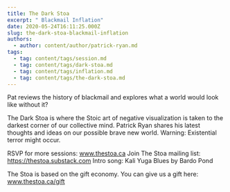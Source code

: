 ```yaml
---
title: The Dark Stoa
excerpt: " Blackmail Inflation"
date: 2020-05-24T16:11:25.000Z
slug: the-dark-stoa-blackmail-inflation
authors:
  - author: content/author/patrick-ryan.md
tags:
  - tag: content/tags/session.md
  - tag: content/tags/dark-stoa.md
  - tag: content/tags/inflation.md
  - tag: content/tags/the-dark-stoa.md
---
```


Pat reviews the history of blackmail and explores what a world would look like without it? 

The Dark Stoa is where the Stoic art of negative visualization is taken to the darkest corner of our collective mind. Patrick Ryan shares his latest thoughts and ideas on our possible brave new world. Warning: Existential terror might occur.

RSVP for more sessions: www.thestoa.ca
Join The Stoa mailing list: https://thestoa.substack.com
Intro song: Kali Yuga Blues by Bardo Pond

The Stoa is based on the gift economy. You can give us a gift here: www.thestoa.ca/gift
